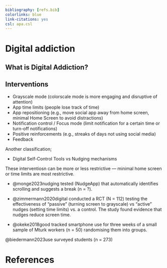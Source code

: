 ```yaml
---
bibliography: [refs.bib]
colorlinks: blue
link-citations: yes
csl: apa.csl
---
```



# Digital addiction 

## What is Digital Addiction?

## Interventions 

- Grayscale mode (colorscale mode is more engaging and disruptive of attention)
- App time limits (people lose track of time)
- App repositioning (e.g., move social app away from home screen, minimal Home Screen to avoid distractions)
-  Notification control / Focus mode (limit notification for a certain time or turn-off notifications)
- Positive reinforcements (e.g., streaks of days not using social media)
- Feedback 

Another classification; 

- Digital Self-Control Tools vs Nudging mechanisms

These interventiosn can be more or less restrictive --- minimal home screen or time limits are most restrictive. 

- @monge2023nudging tested (NudgeApp) that automatically identifies scrolling and suggests a break (n = ?).

- @zimmermann2020digital conducted a RCT (N = 112) testing the effectiveness of "passive" (turning screen to grayscale) vs "active" nudges (setting time limits) vs. a control. The study found evidence that nudges reduce screen time. 

- @okeke2018good tracked smartphone use for three weeks of a small sample of Mturk workers (n = 50) randomising them into groups.

@biedermann2023use surveyed students (n = 273)

# References 
